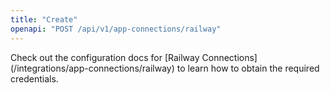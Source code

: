 ```yaml
---
title: "Create"
openapi: "POST /api/v1/app-connections/railway"
---
```


<Note>
    Check out the configuration docs for [Railway Connections](/integrations/app-connections/railway) to learn how to obtain the required credentials.
</Note>
